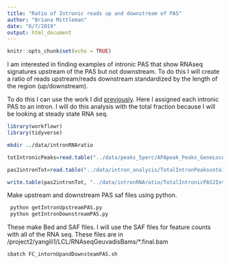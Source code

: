 ```yaml
---
title: "Ratio of Intronic reads up and downstream of PAS"
author: "Briana Mittleman"
date: "6/7/2019"
output: html_document
---
```


```r
knitr::opts_chunk$set(echo = TRUE)
```

I am interested in finding examples of intronic PAS that show RNAseq signatures upstream of the PAS but not downstream. To do this I will create a ratio of reads upstream/reads downstream standardized by the length of the region (up/downstream). 

To do this I can use the work I did [previously](nucintronicanalysis.html). Here I assigned each intronic PAS to an intron. I will do this analysis with the total fraction because I will be looking at steady state RNA seq. 


```r
library(workflowr)
library(tidyverse)
```


```bash
mkdir ../data/intronRNAratio
```



```r

totIntronicPeaks=read.table("../data/peaks_5perc/APApeak_Peaks_GeneLocAnno.Total.5perc.fc", stringsAsFactors = F, header = F,col.names = c("chr", "start", "end", "gene", "loc", "strand", "peak", "avgUsage")) %>% filter(loc=="intron") 

pas2intronTot=read.table("../data/intron_analysis/TotalIntronPeaksontoIntrons.bed",col.names = c("intronCHR", "intronStart", "intronEnd", "gene", "score", "strand", "peakCHR", "peakStart", "peakEnd", "PeakID", "meanUsage", "peakStrand"))  %>% mutate(PASloc=ifelse(strand=="+", peakEnd, peakStart)) %>% dplyr::select(intronCHR,intronStart, intronEnd, gene, strand, PeakID, PASloc ,meanUsage)

write.table(pas2intronTot, "../data/intronRNAratio/TotalIntronicPAS2Intron.txt", quote = F, row.names = F, col.names = F, sep="\t")
```

Make upstream and downstream PAS saf files using python. 

```bash
 python getIntronUpstreamPAS.py
 python getIntronDownstreamPAS.py
```


These make Bed and SAF files. I will use the SAF files for feature counts with all of the RNA seq.  These files are in /project2/yangili1/LCL/RNAseqGeuvadisBams/*.final.bam

```bash
sbatch FC_intornUpandDownsteamPAS.sh
```


